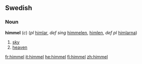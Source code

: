 ==Swedish==
===Noun===
'''himmel''' (''c'') (''pl'' [[himlar]], ''def sing''  [[himmelen]], [[himlen]], ''def pl'' [[himlarna]])

#[[sky]]
#[[heaven]]

[[fr:himmel]]
[[it:himmel]]
[[he:himmel]]
[[fi:himmel]]
[[zh:himmel]]